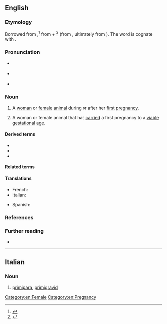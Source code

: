 ==English==

===Etymology===
Borrowed from {{bor|en|la|prīmipara||pregnant for the first time; having given birth to only one offspring; primiparous}},<ref>{{R:OED Online|part of speech=n|id=151343|date=June 2007}}</ref> from {{m|la|prīmus||first}} + {{m|la|parere}}<ref>{{R:Lexico}}</ref> (from {{m|la|pariō||to bear, give birth to; to beget, produce}}, ultimately from {{der|en|ine-pro|*per-||to carry forth}}). The word is cognate with {{cog|fr|primipare}}.

===Pronunciation===
* {{a|RP}} {{IPA|/ˌpɹaɪˈmɪpəɹə/|/ˌpɹaɪˈmɪpɹə/|lang=en}}
* {{a|GA}} {{IPA|/pɹaɪˈmɪpəɹə/|lang=en}}
* {{hyphenation|pri|mi|pa|ra|lang=en}}
{{rfap|RP|RP|lang=en}}
{{rfap|GA|GA|lang=en}}

===Noun===
{{en-noun|s|primiparae}}

# {{lb|en|obstetrics|veterinary medicine}} A [[woman]] or [[female#Adjective|female]] [[animal]] during or after her [[first#Adjective|first]] [[pregnancy]]. {{defdate|from mid 19th c.}}
#: {{synonyms|en|primigravid|primigravida|primip}}
#: {{antonyms|en|multigravid|multigravida|multip|multipara}}
# {{lb|en|obstetrics|veterinary medicine|specifically}} A woman or female animal that has [[carry|carried]] a first pregnancy to a [[viable]] [[gestational]] [[age#Noun|age]].
#: {{synonyms|en|primip}}
#: {{antonyms|en|multip|multipara}}

====Derived terms====
* {{l|en|primip}}
* {{l|en|primiparity}}
* {{l|en|primiparous}}

====Related terms====
{{der3|en|title=Terms related to ''primipara''|multip|multipara|multiparity|nullipara|nulliparity|primigravid|primigravida|primigravidity|primigravity|quadripara|quadriparous|secundipara}}

====Translations====
{{trans-top-also|woman or female animal during or after her first pregnancy|primigravida}}
* French: {{t+|fr|primipare|f}}
* Italian: {{t+|it|primipara|f}}
{{trans-mid}}
* Spanish: {{t+|es|primípara|f}}
{{trans-bottom}}

{{trans-top|woman or female animal that has carried a pregnancy to a viable gestational age}}
{{trans-mid}}
{{trans-bottom}}

===References===
<references />

===Further reading===
* {{pedia|gravidity and parity}}

[[Category:en:Female]]
[[Category:en:Pregnancy]]

----

==Italian==

===Noun===
{{it-noun|f}}

# [[#English|primipara]], [[primigravid]]